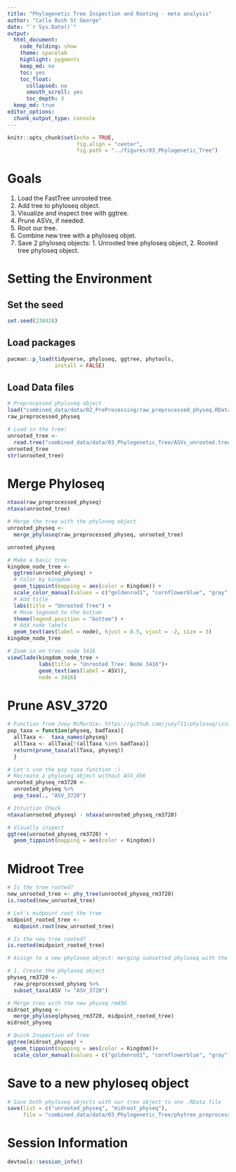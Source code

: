 ```yaml
---
title: "Phylogenetic Tree Inspection and Rooting - meta analysis"
author: "Calla Bush St George"
date: "`r Sys.Date()`"
output:
  html_document: 
    code_folding: show
    theme: spacelab
    highlight: pygments
    keep_md: no
    toc: yes
    toc_float:
      collapsed: no
      smooth_scroll: yes
      toc_depth: 3
  keep_md: true  
editor_options: 
  chunk_output_type: console
---
```


```r
knitr::opts_chunk$set(echo = TRUE,
                      fig.align = "center",
                      fig.path = "../figures/03_Phylogenetic_Tree")
```

# Goals

1. Load the FastTree unrooted tree.
2. Add tree to phyloseq object.
3. Visualize and inspect tree with ggtree.
4. Prune ASVs, if needed.
5. Root our tree.
6. Combine new tree with a phyloseq objet.
7. Save 2 phyloseq objects: 1. Unrooted tree phyloseq object, 
                            2. Rooted tree phyloseq object.

# Setting the Environment

## Set the seed
```r
set.seed(238428)
```

## Load packages
```r
pacman::p_load(tidyverse, phyloseq, ggtree, phytools, 
               install = FALSE)
```

## Load Data files
```r
# Preprocessed phyloseq object
load("combined_data/data/02_PreProcessing/raw_preprocessed_physeq.RData")
raw_preprocessed_physeq

# Load in the tree!
unrooted_tree <- 
  read.tree("combined_data/data/03_Phylogenetic_Tree/ASVs_unrooted.tree")
unrooted_tree
str(unrooted_tree)
```

# Merge Phyloseq
```r
ntaxa(raw_preprocessed_physeq)
ntaxa(unrooted_tree)

# Merge the tree with the phyloseq object
unrooted_physeq <-
  merge_phyloseq(raw_preprocessed_physeq, unrooted_tree)

unrooted_physeq
```

```r
# Make a basic tree
kingdom_node_tree <-
  ggtree(unrooted_physeq) +
  # Color by kingdom
  geom_tippoint(mapping = aes(color = Kingdom)) +
  scale_color_manual(values = c("goldenrod1", "cornflowerblue", "gray")) +
  # Add title
  labs(title = "Unrooted Tree") + 
  # Move legened to the bottom
  theme(legend.position = "bottom") +
  # Add node labels
  geom_text(aes(label = node), hjust = 0.5, vjust = -2, size = 3)
kingdom_node_tree
```

```r
# Zoom in on tree: node 3416
viewClade(kingdom_node_tree +
          labs(title = "Unrooted Tree: Node 3416")+
          geom_text(aes(label = ASV)),
          node = 3416)


```

# Prune ASV_3720
```r
# Function from Joey McMurdie: https://github.com/joey711/phyloseq/issues/652
pop_taxa = function(physeq, badTaxa){
  allTaxa <-  taxa_names(physeq)
  allTaxa <- allTaxa[!(allTaxa %in% badTaxa)]
  return(prune_taxa(allTaxa, physeq))
  }

# Let's use the pop taxa function :)
# Recreate a phyloseq object without ASV_456
unrooted_physeq_rm3720 <-
  unrooted_physeq %>%
  pop_taxa(., "ASV_3720")

# Intuition Check
ntaxa(unrooted_physeq) - ntaxa(unrooted_physeq_rm3720)

# Visually inspect
ggtree(unrooted_physeq_rm3720) +
  geom_tippoint(mapping = aes(color = Kingdom))
```


# Midroot Tree

```r
# Is the tree rooted? 
new_unrooted_tree <- phy_tree(unrooted_physeq_rm3720)
is.rooted(new_unrooted_tree)

# Let's midpoint root the tree
midpoint_rooted_tree <-
  midpoint.root(new_unrooted_tree)

# Is the new tree rooted?
is.rooted(midpoint_rooted_tree)

# Assign to a new phyloseq object: merging subsetted phyloseq with the new rooted tree

# 1. Create the phyloseq object
physeq_rm3720 <-
  raw_preprocessed_physeq %>%
  subset_taxa(ASV != "ASV_3720")

# Merge tree with the new physeq_rm456
midroot_physeq <-
  merge_phyloseq(physeq_rm3720, midpoint_rooted_tree)
midroot_physeq

# Quick Inspection of tree
ggtree(midroot_physeq) + 
  geom_tippoint(mapping = aes(color = Kingdom))+
  scale_color_manual(values = c("goldenrod1", "cornflowerblue", "gray"))
```

# Save to a new phyloseq object

```r
# Save both phyloseq objects with our tree object to one .RData file
save(list = c("unrooted_physeq", "midroot_physeq"),
     file = "combined_data/data/03_Phylogenetic_Tree/phytree_preprocessed_physeq.RData")
```



# Session Information
```r
devtools::session_info()
```